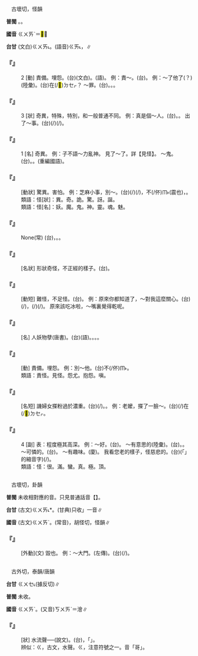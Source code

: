 
=={{ruby|怪|ㄍㄨㄞˋ}}==

　古壞切，怪韻

'''普閩''' {{ruby|(文)|ㄍㄨㄞ˪}}。{{ruby|(白)|ㄍㄨㆤ˪}}。

'''國音''' <rt>ㄍㄨㄞˋ</rt>＝<mark>&#xf8ede;</mark>∥

'''台甘''' (文白)<rt>ㄍㄨㄞ˪</rt>。(語音)<rt>ㄍㄞ˪</rt>，{{ruby|雄|ㄏㄧㆲˊ}}{{ruby|怪|ㄍㄞ˪}}{{ruby|怪|ㄍㄞ˪}}{{ruby|。|ㄍㄨㆤ˪}}∥

    

==='''『{{ruby|怪|ㄍㄨㄞˋ}}』'''===
:2  [動] 責備。埋怨。(台){{ruby|怪|ㄍㄨㄞ˪}}(文白)。{{ruby|怪|ㄍㄨㆤ˪}}(語)。 例：責～。(台){{ruby|怪|ㄍㄨㄞ˪}}{{ruby|/|ㄍㄨㆤ˪}}。 例：～了他了(？)(陸彙)。(台){{ruby|汝|ㄌㄧˋ}}在(/<mark>&#xf9549;</mark>)<rt>ㄉㆤㆷ</rt>{{ruby|受|ㄒㄧㄨ˫}}{{ruby|氣|ㄎㄧ˪}}{{ruby|伊|·ㄧ}}？ ～罪。(台){{ruby|怪|ㄍㄨㆤ˪}}。{{ruby|責|ㄐㄧㆤㆶ}}{{ruby|備|ㄅㄧ˫}}。{{ruby|受|ㄒㄧㄨ˫}}{{ruby|氣|ㄎㄧ˪}}。
    

==='''『{{ruby|怪|ㄍㄨㄞˋ}}』'''===
:3  [狀] 奇異，特殊，特別，和一般普通不同。 例：真是個～人。(台){{ruby|實|ㄒㄧㆵ ͘}}{{ruby|在|ㄗㄞ˫}}{{ruby|是|ㄒㄧ˫}}{{ruby|一|ㄐㄧㆵ ͘}}{{ruby|個|ㆤˊ}}{{ruby|怪|ㄍㄨㄞ˪}}{{ruby|人|ㆢㄧㄣˊ}}{{ruby|/|ㄌㄧㄣˊ}}。{{ruby|合|ㄍㄚㆴ}}{{ruby|人|ㄌㄤˊ}}{{ruby|無|ㆠㄜˊ}}{{ruby|相|ㄒㄧㄜ}}{{ruby|像|ㄒㄧㄤ˫}}。 出了～事。(台){{ruby|發|ㄏㄨㄚㆵ}}{{ruby|生|ㄒㄧㄥ}}{{ruby|意|ㄧ˪}}{{ruby|外|ㆣㄨㄚ˫}}{{ruby|奇|ㄍㄧ}}{{ruby|怪|ㄍㄨㄞ˪}}{{ruby|丌|ㆤ}}{{ruby|載|ㄉㄞ˫}}(/{{ruby|戴|ㄉㄞ˪}}){{ruby|事|ㄐㄧ˪}}(/{{ruby|事|ㄉㄞ˫}}{{ruby|情|ㄐㄧ˪}})。
    

==='''『{{ruby|怪|ㄍㄨㄞˋ}}』'''===
:1  [名] 奇異。 例：子不語～力亂神。 見了～了。詳【見怪】。 ～鬼。(台){{ruby|鬼|ㄍㄨㄧˋ}}{{ruby|怪|ㄍㄨㄞ˪}}。{{ruby|妖|ㄧㄠ}}{{ruby|怪|ㄍㄨㄞ˪}}。{{ruby|魔|ㄇㆦˊ}}{{ruby|神|ㄒㄧㄣˊ}}(重編國語)。
    

==='''『{{ruby|大|ㄉㄚˋ}}{{ruby|驚|ㄐㄧㄥ}}{{ruby|小|ㄒㄧㄠˇ}}{{ruby|怪|ㄍㄨㄞˋ}}』'''===
: [動狀] 驚異。害怕。 例：芝麻小事，別～。(台){{ruby|小|ㄒㄧㄜˋ}}{{ruby|可|ㄎㄨㄚˋ}}{{ruby|載|ㄉㄞ˫}}(/{{ruby|戴|ㄉㄞ˪}}){{ruby|事|ㄐㄧ˪}}(/{{ruby|事|ㄉㄞ˫}}{{ruby|情|ㄐㄧ˪}})，不(/伓)<rt>ㆬ˫</rt>{{ruby|免|ㆠㄧㄢˋ}}{{ruby|嗄|ㄏㆤ˫}}{{ruby|嗄|ㄏㆤ˫}}{{ruby|掉|ㄉㄧㄜ˫}}(震也)，{{ruby|<mark>&#xf8fbd;</mark>|ㄏㄧㄚ}}{{ruby|恁|ㄌㄧㄣ˪}}{{ruby|驚|ㄍㄧㆩ}}{{ruby|惶|ㄏㄧㆩˊ}}。
:類語：怪[狀]：異。奇。詭。驚。訝。誕。
:
:類語：怪[名]：妖。魔。鬼。神。靈。魂。魅。
:
    

==='''『{{ruby|見|ㄐㄧㄢˋ}}{{ruby|怪|ㄍㄨㄞˋ}}{{ruby|不|ㄅㄨˊ}}{{ruby|怪|ㄍㄨㄞˋ}}』'''===
: None(常) (台){{ruby|自|ㄗㄨ˫}}{{ruby|自|ㄗㄨ˫}}{{ruby|在|ㄗㄞ˫}}{{ruby|在|ㄗㄞ˫}}，{{ruby|無|ㆠㄜˊ}}{{ruby|感|ㄍㆰˋ}}{{ruby|覺|ㆣㄚㆶ}}{{ruby|有|ㄨ˫}}{{ruby|甚|ㄒㄧㆬˋ}}{{ruby|麼|ㄇㄧㆷ}}{{ruby|各|ㄍㄜ˪}}{{ruby|樣|ㄧㆫ˫}}{{ruby|/|ㄧㆧ˫}}。{{ruby|<mark>&#xffa45;</mark>|ㆠㆤ˫}}{{ruby|/|ㆠㄨㆤ˫}}{{ruby|驚|ㄍㄧㆩ}}{{ruby|惶|ㄏㄧㆩˊ}}。
    

==='''『{{ruby|怪|ㄍㄨㄞˋ}}{{ruby|模|ㄇㄛˊ}}{{ruby|怪|ㄍㄨㄞˋ}}{{ruby|樣|ㄧㄤˋ}}』'''===
: [名狀] 形狀奇怪，不正經的樣子。(台){{ruby|穿|ㄑㄧㄥ˫}}{{ruby|插|ㄘㄚㆷ}}{{ruby|奇|ㄍㄧ}}{{ruby|奇|ㄍㄧ}}{{ruby|怪|ㄍㄨㄞ˪}}{{ruby|怪|ㄍㄨㄞ˪}}{{ruby|無|ㆠㄜˊ}}{{ruby|一|ㄐㄧㆵ ͘}}{{ruby|個|ㆤˊ}}{{ruby|正|ㄐㄧㄥ˪}}{{ruby|經|ㄍㄧㄥ}}{{ruby|款|ㄎㄨㄢˋ}}。
    

==='''『{{ruby|怪|ㄍㄨㄞˋ}}{{ruby|不|ㄅㄨˋ}}{{ruby|得|ㄉㄜ}}』'''===
: [動短] 難怪，不足怪。(台){{ruby|莫|ㆠㆦㆶ ͘}}{{ruby|怪|ㄍㄨㄞ˪}}。 例：原來你都知道了，～對我這麼關心。(台){{ruby|原|ㆣㄨㄢˊ}}{{ruby|來|ㄌㄞˊ}}{{ruby|汝|ㄌㄧˋ}}{{ruby|著|ㄉㄧㄜㆷ}}(/{{ruby|都|ㄉㄜ˫}}){{ruby|攏|ㄌㆲˋ}}{{ruby|知|ㄗㄞ}}{{ruby|影|ㄧㄚˋ}}{{ruby|了|ㄌㄧㄠˋ}}{{ruby|了|ㄌㄧㄠˋ}}，{{ruby|莫|ㆠㆦㆶ ͘}}{{ruby|怪|ㄍㄨㄞ˪}}{{ruby|汝|ㄌㄧˋ}}{{ruby|呰|ㄐㄧㄚㆷ}}{{ruby|恁|ㄌㄧㄣ˪}}{{ruby|關|ㄍㄨㄢ}}{{ruby|心|ㄒㄧㆬ}}{{ruby|我|ㆣㄨㄚˋ}}{{ruby|丌|ㆤ}}{{ruby|載|ㄉㄞ˫}}(/{{ruby|戴|ㄉㄞ˪}}){{ruby|事|ㄐㄧ˪}}(/{{ruby|事|ㄉㄞ˫}}{{ruby|情|ㄐㄧ˪}})。 原來該吃冰啦，～嘴裏覺得乾呢。
    

==='''『{{ruby|鬼|ㄍㄨㄟˇ}}{{ruby|怪|ㄍㄨㄞˋ}}』'''===
: [名] 人妖物孽(唐書)。(台){{ruby|鬼|ㄍㄨㄧˋ}}{{ruby|怪|ㄍㄨㄞ˪}}(語)。{{ruby|妖|ㄧㄠ}}{{ruby|怪|ㄍㄨㄞ˪}}。{{ruby|鬼|ㄍㄨㄧˋ}}{{ruby|仔|ㄚ}}。{{ruby|魔|ㄇㆦˊ}}{{ruby|神|ㄒㄧㄣˊ}}{{ruby|仔|ㄚ}}。
    

==='''『{{ruby|怪|ㄍㄨㄞˋ}}{{ruby|罪|ㄗㄨㄟˋ}}』'''===
: [動] 責備。埋怨。 例：別～他。(台)不(/伓)<rt>ㆬ˫</rt>{{ruby|通|ㄊㄤ}}{{ruby|怪|ㄍㄨㆤ˪}}{{ruby|伊|ㄧ}}。
:類語：責怪。見怪。怨尤。抱怨。嗔。
:
    

==='''『{{ruby|怪|ㄍㄨㄞˋ}}{{ruby|粉|ㄈㄣˇ}}』'''===
: [名短] 譏婦女搽粉過於濃重。(台){{ruby|鄙|ㄆㄧˋ}}{{ruby|相|ㄒㄧㆫ˪}}{{ruby|/|ㄒㄧㆧ˪}}{{ruby|查|ㄗㄚ}}{{ruby|某|ㆠㆦˋ}}{{ruby|人|ㄌㄤˊ}}{{ruby|粉|ㄏㄨㄣˋ}}{{ruby|糊|ㄎㆦˊ}}(/{{ruby|抹|ㆠㄨㄚㆷ}}){{ruby|傷|ㄒㄧㆫ}}{{ruby|/|ㄒㄧㆧ}}{{ruby|厚|ㄍㄠ˫}}。{{ruby|若|ㄋㄚˋ}}{{ruby|像|ㄑㄧㆫ˫}}{{ruby|/|ㄑㄧㆧ˫}}{{ruby|畫|ㄨㆤ˫}}{{ruby|<mark>&#xf9064;</mark>|ㄒㄧㄠˋ}}{{ruby|貓|ㄋㄧㄠ}}。 例：老{{ruby|嬤|ㄇㄚ}}嬤，搽了一臉～。(台){{ruby|老|ㄌㄠ˫}}{{ruby|阿|ㄚ}}{{ruby|媽|ㄇㄚˋ}}{{ruby|抹|ㆠㄨㄚㆷ}}(/{{ruby|抉|ㄍㄨㄚㆵ ͘}}){{ruby|粉|ㄏㄨㄣˋ}}{{ruby|像|ㄑㄧㆫ˫}}{{ruby|/|ㄑㄧㆧ˫}}在(/<mark>&#xf9549;</mark>)<rt>ㄉㆤㆷ</rt>{{ruby|造|ㄗㄜ˫}}{{ruby|<mark>&#xf9064;</mark>|ㄒㄧㄠˋ}}{{ruby|貓|ㄋㄧㄠ}}。
    

==='''『{{ruby|怪|ㄍㄨㄞˋ}}』'''===
:4  [副] 表：程度極其高深。 例：～好。(台){{ruby|真|ㄐㄧㄣ}}{{ruby|好|ㄏㄜˋ}}。 ～有意思的(陸彙)。(台){{ruby|誠|ㄐㄧㆩˊ}}{{ruby|有|ㄨ˫}}{{ruby|意|ㄧ˪}}{{ruby|思|ㄙㄨ˪}}。{{ruby|心|ㄒㄧㆬ}}{{ruby|適|ㄒㄧㆤㆶ}}。 ～可憐的。(台){{ruby|真|ㄐㄧㄣ}}{{ruby|可|ㄎㄜˋ}}{{ruby|憐|ㄌㄧㄢˊ}}。 ～有趣味。(廈){{ruby|誠|ㄐㄧㆩˊ}}{{ruby|利|ㄌㄞ˫}}{{ruby|眼|ㆣㄢˋ}}。 我看您老的樣子，怪慈悲的。(台){{ruby|我|ㆣㄨㄚˋ}}{{ruby|看|ㄎㄨㆩ˪}}{{ruby|汝|ㄌㄧˋ}}{{ruby|<mark>&#xffb50;</mark>|ㄐㄧㆵ}}(「{{ruby|此|ㄐㄧˋ}}{{ruby|一|ㄐㄧㆵ ͘}}」的縮音字)(/{{ruby|此|ㄐㄧㆵ}}){{ruby|個|ㆤˊ}}{{ruby|老|ㄌㄠ˫}}{{ruby|大|ㄉㄨㄚ˫}}{{ruby|人|ㄌㄤˊ}}{{ruby|真|ㄐㄧㄣ}}{{ruby|有|ㄨ˫}}{{ruby|慈|ㄗㄨˊ}}{{ruby|悲|ㄅㄧ}}{{ruby|丌|ㆤ}}{{ruby|款|ㄎㄨㄢˋ}}。
:類語：怪：很。滿。蠻。真。極。頂。
:
    

=={{ruby|壞|ㄍㄨㄞˋ}}==

　古壞切，卦韻

'''普閩''' 未收相對應的音。只見普通話音【{{ruby|壞|ㄏㄨㄞˋ}}】。

'''台甘''' (古文)<rt>ㄍㄨㄞ˪</rt>*。(甘典)只收{{ruby|「|ㄏㄨㄞ˫}}」一音∥

'''國音''' (古文)<rt>ㄍㄨㄞˋ</rt>。(常音){{ruby|(語)|ㄏㄨㄞˋ}}，胡怪切，怪韻∥

    

==='''『{{ruby|壞|ㄍㄨㄞˋ}}』'''===
: [外動](文) 毀也。 例：～大門。(左傳)。(台){{ruby|毀|ㄏㄨㄧˋ}}{{ruby|壞|ㄏㄨㄞ˫}}(/{{ruby|<mark>&#xffad2;</mark>|ㄌㆲ˪}}{{ruby|歹|ㄆㄞˋ}}{{ruby|/|ㄆㆮˋ}}){{ruby|大|ㄉㄨㄚ˫}}{{ruby|門|ㄇㆭˊ}}。
    

=={{ruby|ㄍ|ㄍㄨㄞˋ}}==

　古外切，泰韻/唐韻

'''台甘''' <rt>ㄍㄨㆤ˪</rt>(據反切)∥

'''普閩''' 未收。

'''國音''' <rt>ㄍㄨㄞˋ</rt>。(又音)<rt>ㄎㄨㄞˋ</rt>＝澮∥

    

==='''『{{ruby|ㄍ|ㄍㄨㄞˋ}}』'''===
: [狀] 水流聲──{{ruby|澮|ㄎㄨㄞˋ}}{{ruby|澮|ㄎㄨㄞˋ}}(說文)。(台){{ruby|水|ㄗㄨㄧˋ}}{{ruby|聲|ㄒㄧㆩ}}，「{{ruby|汩|ㄍㄨㆵ ͘}}{{ruby|汩|ㄍㄨㆵ ͘}}」。
:辨似：ㄍ，古文，水聲。ㄍ，注意符號之一。音「哥」。
:
    

